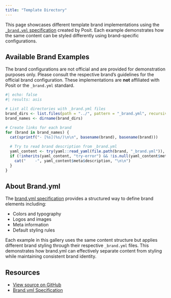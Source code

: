 ```yaml
---
title: "Template Directory"
---
```


This page showcases different template brand implementations using the [`_brand.yml` specification][byml] created by Posit. 
Each example demonstrates how the same content can be styled differently using brand-specific configurations.

## Available Brand Examples

:::{.callout-important}
The brand configurations are not official and are provided for demonstration purposes only. Please consult the respective brand's guidelines for the official brand configuration. These implementations are **not** affiliated with Posit or the `_brand.yml` standard.
:::

```r
#| echo: false
#| results: asis

# List all directories with _brand.yml files
brand_dirs <- list.files(path = "../", pattern = "_brand.yml", recursive = TRUE, full.names = TRUE)
brand_names <- dirname(brand_dirs)

# Create links for each brand
for (brand in brand_names) {
  cat(sprintf("- [%s](%s/)\n\n", basename(brand), basename(brand)))
  
  # Try to read brand description from _brand.yml
  yaml_content <- try(yaml::read_yaml(file.path(brand, "_brand.yml")), silent = TRUE)
  if (!inherits(yaml_content, "try-error") && !is.null(yaml_content$meta$description)) {
    cat("    -", yaml_content$meta$description, "\n\n")
  }
}
```

## About Brand.yml

The [brand.yml specification][byml] provides a structured way to define brand elements including:

- Colors and typography
- Logos and images
- Meta information
- Default styling rules

Each example in this gallery uses the same content structure but applies different brand styling through their respective `_brand.yml` files. 
This demonstrates how brand.yml can effectively separate content from styling while maintaining consistent brand identity.

## Resources

- [View source on GitHub][repo]
- [Brand.yml Specification][byml]


[s4py]: https://shiny.posit.co/py/
[byml]: https://posit-dev.github.io/brand-yml/
[qbyml]: https://quarto.org/docs/authoring/brand.html
[shinylive]: https://shiny.posit.co/py/docs/shinylive.html
[repo]: https://github.com/coatless/brand-yml-templates/